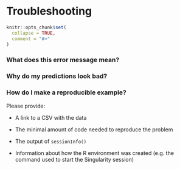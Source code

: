 # Troubleshooting {#troubleshooting}

```r
knitr::opts_chunk$set(
  collapse = TRUE,
  comment = "#>"
)
```


### What does this error message mean?




### Why do my predictions look bad?





### How do I make a reproducible example?

Please provide:

- A link to a CSV with the data

- The minimal amount of code needed to reproduce the problem

- The output of `sessionInfo()`

- Information about how the R environment was created (e.g. the command used to start the Singularity session)








